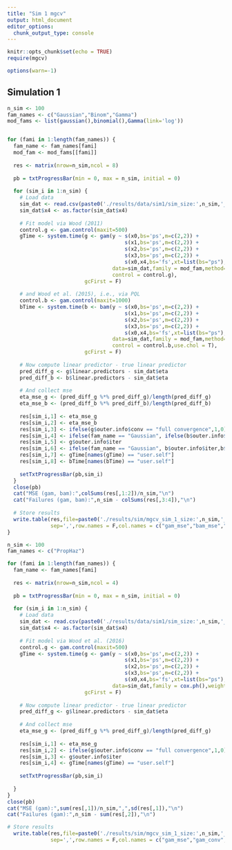 ```yaml
---
title: "Sim 1 mgcv"
output: html_document
editor_options: 
  chunk_output_type: console
---
```


```r
knitr::opts_chunk$set(echo = TRUE)
require(mgcv)

options(warn=-1)
```

## Simulation 1

```r
n_sim <- 100
fam_names <- c("Gaussian","Binom","Gamma")
mod_fams <- list(gaussian(),binomial(),Gamma(link='log'))


for (fami in 1:length(fam_names)) {
  fam_name <- fam_names[fami]
  mod_fam <- mod_fams[[fami]]
  
  res <- matrix(nrow=n_sim,ncol = 8)
  
  pb = txtProgressBar(min = 0, max = n_sim, initial = 0)
  
  for (sim_i in 1:n_sim) {
    # Load data
    sim_dat <- read.csv(paste0('./results/data/sim1/sim_size:',n_sim,'_fam:',fam_name,'_set:',sim_i-1,'.csv'))
    sim_dat$x4 <- as.factor(sim_dat$x4)
    
    # Fit model via Wood (2011)
    control.g <- gam.control(maxit=500)
    gTime <- system.time(g <- gam(y ~ s(x0,bs='ps',m=c(2,2)) +
                                      s(x1,bs='ps',m=c(2,2)) +
                                      s(x2,bs='ps',m=c(2,2)) +
                                      s(x3,bs='ps',m=c(2,2)) +
                                      s(x0,x4,bs='fs',xt=list(bs="ps"),m=c(2,1)),
                                  data=sim_dat,family = mod_fam,method='REML',
                                  control = control.g),
                         gcFirst = F)
    
    # and Wood et al. (2015), i.e., via PQL
    control.b <- gam.control(maxit=1000)
    bTime <- system.time(b <- bam(y ~ s(x0,bs='ps',m=c(2,2)) +
                                      s(x1,bs='ps',m=c(2,2)) +
                                      s(x2,bs='ps',m=c(2,2)) +
                                      s(x3,bs='ps',m=c(2,2)) +
                                      s(x0,x4,bs='fs',xt=list(bs="ps"),m=c(2,1)),
                                  data=sim_dat,family = mod_fam,method='fREML',
                                  control = control.b,use.chol = T),
                         gcFirst = F)
    
    # Now compute linear predictor - true linear predictor
    pred_diff_g <- g$linear.predictors - sim_dat$eta
    pred_diff_b <- b$linear.predictors - sim_dat$eta
    
    # And collect mse
    eta_mse_g <- (pred_diff_g %*% pred_diff_g)/length(pred_diff_g)
    eta_mse_b <- (pred_diff_b %*% pred_diff_b)/length(pred_diff_b)
    
    res[sim_i,1] <- eta_mse_g
    res[sim_i,2] <- eta_mse_b
    res[sim_i,3] <- ifelse(g$outer.info$conv == "full convergence",1,0)
    res[sim_i,4] <- ifelse(fam_name == "Gaussian", ifelse(b$outer.info$conv == "full convergence",1,0) ,ifelse(b$iter < 1000,1,0) )
    res[sim_i,5] <- g$outer.info$iter
    res[sim_i,6] <- ifelse(fam_name == "Gaussian", b$outer.info$iter,b$iter)
    res[sim_i,7] <- gTime[names(gTime) == "user.self"]
    res[sim_i,8] <- bTime[names(bTime) == "user.self"]
    
    setTxtProgressBar(pb,sim_i)
  }
  close(pb)
  cat("MSE (gam, bam):",colSums(res[,1:2])/n_sim,"\n")
  cat("Failures (gam, bam):",n_sim - colSums(res[,3:4]),"\n")
  
  # Store results
  write.table(res,file=paste0('./results/sim/mgcv_sim_1_size:',n_sim,'_fam:',fam_name,'.csv'),
              sep=',',row.names = F,col.names = c("gam_mse","bam_mse","gam_conv","bam_conv","gam_iter","bam_iter","gam_time","bam_time"))
}

```

```r
n_sim <- 100
fam_names <- c("PropHaz")

for (fami in 1:length(fam_names)) {
  fam_name <- fam_names[fami]
  
  res <- matrix(nrow=n_sim,ncol = 4)
  
  pb = txtProgressBar(min = 0, max = n_sim, initial = 0)
  
  for (sim_i in 1:n_sim) {
    # Load data
    sim_dat <- read.csv(paste0('./results/data/sim1/sim_size:',n_sim,'_fam:',fam_name,'_set:',sim_i-1,'.csv'))
    sim_dat$x4 <- as.factor(sim_dat$x4)
    
    # Fit model via Wood et al. (2016)
    control.g <- gam.control(maxit=500)
    gTime <- system.time(g <- gam(y ~ s(x0,bs='ps',m=c(2,2)) +
                                      s(x1,bs='ps',m=c(2,2)) +
                                      s(x2,bs='ps',m=c(2,2)) +
                                      s(x3,bs='ps',m=c(2,2)) +
                                      s(x0,x4,bs='fs',xt=list(bs="ps"),m=c(2,1)),
                                  data=sim_dat,family = cox.ph(),weights=delta,method='REML',control = control.g),
                         gcFirst = F)
    
    # Now compute linear predictor - true linear predictor
    pred_diff_g <- g$linear.predictors - sim_dat$eta
    
    # And collect mse
    eta_mse_g <- (pred_diff_g %*% pred_diff_g)/length(pred_diff_g)
    
    res[sim_i,1] <- eta_mse_g
    res[sim_i,2] <- ifelse(g$outer.info$conv == "full convergence",1,0)
    res[sim_i,3] <- g$outer.info$iter
    res[sim_i,4] <- gTime[names(gTime) == "user.self"]
    
    setTxtProgressBar(pb,sim_i)
    
  }
}
close(pb)
cat("MSE (gam):",sum(res[,1])/n_sim,",",sd(res[,1]),"\n")
cat("Failures (gam):",n_sim - sum(res[,2]),"\n")

# Store results
  write.table(res,file=paste0('./results/sim/mgcv_sim_1_size:',n_sim,'_fam:',fam_name,'.csv'),
              sep=',',row.names = F,col.names = c("gam_mse","gam_conv","gam_iter","gam_time"))
  


```
